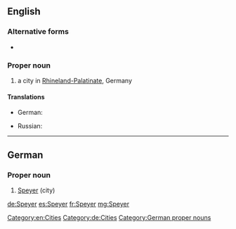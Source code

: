 ==English==
{{wikipedia}}

===Alternative forms===
* {{l|en|Spires}}

===Proper noun===
{{en-proper noun}}

# a city in [[Rhineland-Palatinate]], Germany

====Translations====
{{trans-top|a city in Germany}}
* German: {{t+|de|Speyer}}
{{trans-mid}}
* Russian: {{t|ru|Шпайер|sc=Armn}}
{{trans-bottom}}

[[Category:en:Cities]]

----

==German==
{{wikipedia|lang=de}}
===Proper noun===
{{head|de|proper nouns}}
# [[Speyer#English|Speyer]] (city)
[[Category:de:Cities]]
[[Category:German proper nouns]]

[[de:Speyer]]
[[es:Speyer]]
[[fr:Speyer]]
[[mg:Speyer]]